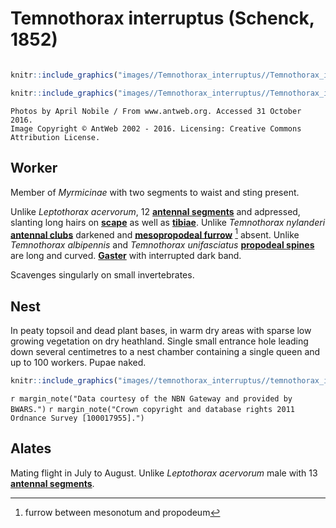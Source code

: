 # **Temnothorax interruptus** (Schenck, 1852)

```marginfigure
```

```r
knitr::include_graphics("images//Temnothorax_interruptus//Temnothorax_interruptus_head.jpg")
```

```r
knitr::include_graphics("images//Temnothorax_interruptus//Temnothorax_interruptus_side.jpg")
```

```block
Photos by April Nobile / From www.antweb.org. Accessed 31 October 2016.
Image Copyright © AntWeb 2002 - 2016. Licensing: Creative Commons Attribution License.
```

## Worker
Member of *Myrmicinae* with two segments to waist and sting present.

Unlike *Leptothorax acervorum*, 12 **[antennal segments](#glossary)** and adpressed, slanting long hairs on **[scape](#glossary)** as well as **[tibiae](#glossary)**. Unlike *Temnothorax nylanderi* **[antennal clubs](#glossary)** darkened and **[mesopropodeal furrow](#glossary)** ^[furrow between mesonotum and propodeum] absent. Unlike *Temnothorax albipennis* and *Temnothorax unifasciatus* **[propodeal spines](#glossary)** are long and curved. **[Gaster](#glossary)** with interrupted dark band.

Scavenges singularly on small invertebrates.

## Nest
In peaty topsoil and dead plant bases, in warm dry areas with sparse low growing vegetation on dry heathland. Single small entrance hole leading down several centimetres to a nest chamber containing a single queen and up to 100 workers. Pupae naked.

```r
knitr::include_graphics("images//temnothorax_interruptus//temnothorax_interruptus_map.png")
```
`r margin_note("Data courtesy of the NBN Gateway and provided by BWARS.")`
`r margin_note("Crown copyright and database rights 2011 Ordnance Survey [100017955].")`

## Alates
Mating flight in July to August. Unlike *Leptothorax acervorum* male with 13 **[antennal segments](#glossary)**.

\pagebreak